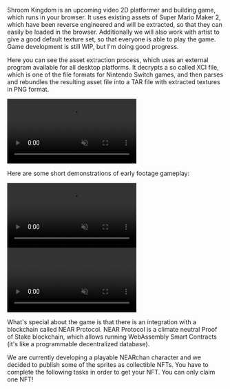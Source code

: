 
<ExternalLink href="https://shroomkingdom.net/">Shroom Kingdom</ExternalLink> is
an upcoming video 2D platformer and building game, which runs in your browser. It
uses existing assets of Super Mario Maker 2, which have been reverse engineered and
will be extracted, so that they can easily be loaded in the browser. Additionally
we will also work with artist to give a good default texture set, so that everyone
is able to play the game. Game development is still WIP, but I'm doing good progress.

Here you can see the asset extraction process, which uses an external program available for all desktop platforms.
It decrypts a so called XCI file, which is one of the file formats for Nintendo Switch games,
and then parses and rebundles the resulting asset file into a TAR file with extracted textures in PNG format.

<div style={{ display: "flex", justifyContent: "center" }}>
  <video
    style={{ width: "600px", maxWidth: "100%" }}
    src="asset-extraction.mp4"
    controls
    muted
    preload="metadata"
  ></video>
</div>

Here are some short demonstrations of early footage gameplay:

<div style={{ display: "flex", justifyContent: "center" }}>
  <video
    style={{ width: "600px", maxWidth: "100%" }}
    src="game-1.mp4"
    controls
    muted
    preload="metadata"
  ></video>
</div>

<div style={{ display: "flex", justifyContent: "center" }}>
  <video
    style={{ width: "600px", maxWidth: "100%" }}
    src="game-2.mp4"
    controls
    muted
    preload="metadata"
  ></video>
</div>

What's special about the game is that there is an integration with a blockchain called <ExternalLink href="https://near.org/">NEAR Protocol</ExternalLink>.
NEAR Protocol is a climate neutral Proof of Stake blockchain,
which allows running WebAssembly Smart Contracts (it's like a programmable decentralized database).

We are currently developing a playable <ExternalLink href="https://near-chan.github.io/">NEARchan character</ExternalLink>
and we decided to publish some of the sprites as collectible NFTs.
You have to complete the following tasks in order to get your NFT.
You can only claim one NFT!
